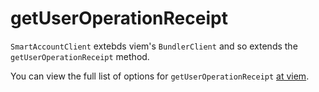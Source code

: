 
<VersionWarning version="0.2" />

# getUserOperationReceipt

`SmartAccountClient` extebds viem's `BundlerClient` and so extends the `getUserOperationReceipt` method.

You can view the full list of options for `getUserOperationReceipt` [at viem](https://viem.sh/account-abstraction/actions/bundler/getUserOperationReceipt).